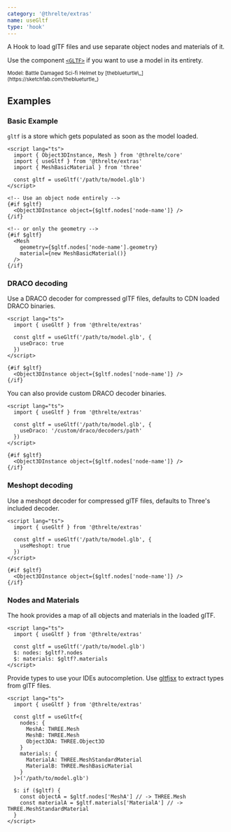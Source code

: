 ```yaml
---
category: '@threlte/extras'
name: useGltf
type: 'hook'
---
```


A Hook to load glTF files and use separate object nodes and materials of it.

Use the component [`<GLTF>`](/extras/gltf) if you want to use a model in its entirety.

<Example path="extras/use-gltf" />

<small>
  Model: Battle Damaged Sci-fi Helmet by [theblueturtle\_](https://sketchfab.com/theblueturtle_)
</small>

## Examples

### Basic Example

`gltf` is a store which gets populated as soon as the model loaded.

```svelte
<script lang="ts">
  import { Object3DInstance, Mesh } from '@threlte/core'
  import { useGltf } from '@threlte/extras'
  import { MeshBasicMaterial } from 'three'

  const gltf = useGltf('/path/to/model.glb')
</script>

<!-- Use an object node entirely -->
{#if $gltf}
  <Object3DInstance object={$gltf.nodes['node-name']} />
{/if}

<!-- or only the geometry -->
{#if $gltf}
  <Mesh
    geometry={$gltf.nodes['node-name'].geometry}
    material={new MeshBasicMaterial()}
  />
{/if}
```

### DRACO decoding

Use a DRACO decoder for compressed glTF files, defaults to CDN loaded DRACO binaries.

```svelte
<script lang="ts">
  import { useGltf } from '@threlte/extras'

  const gltf = useGltf('/path/to/model.glb', {
    useDraco: true
  })
</script>

{#if $gltf}
  <Object3DInstance object={$gltf.nodes['node-name']} />
{/if}
```

You can also provide custom DRACO decoder binaries.

```svelte
<script lang="ts">
  import { useGltf } from '@threlte/extras'

  const gltf = useGltf('/path/to/model.glb', {
    useDraco: '/custom/draco/decoders/path'
  })
</script>

{#if $gltf}
  <Object3DInstance object={$gltf.nodes['node-name']} />
{/if}
```

### Meshopt decoding

Use a meshopt decoder for compressed glTF files, defaults to Three's included decoder.

```svelte
<script lang="ts">
  import { useGltf } from '@threlte/extras'

  const gltf = useGltf('/path/to/model.glb', {
    useMeshopt: true
  })
</script>

{#if $gltf}
  <Object3DInstance object={$gltf.nodes['node-name']} />
{/if}
```

### Nodes and Materials

The hook provides a map of all objects and materials in the loaded glTF.

```svelte
<script lang="ts">
  import { useGltf } from '@threlte/extras'

  const gltf = useGltf('/path/to/model.glb')
  $: nodes: $gltf?.nodes
  $: materials: $gltf?.materials
</script>
```

Provide types to use your IDEs autocompletion. Use [gltfjsx](https://github.com/pmndrs/gltfjsx) to extract types from glTF files.

```svelte
<script lang="ts">
  import { useGltf } from '@threlte/extras'

  const gltf = useGltf<{
    nodes: {
      MeshA: THREE.Mesh
      MeshB: THREE.Mesh
      Object3DA: THREE.Object3D
    }
    materials: {
      MaterialA: THREE.MeshStandardMaterial
      MaterialB: THREE.MeshBasicMaterial
    }
  }>('/path/to/model.glb')

  $: if ($gltf) {
    const objectA = $gltf.nodes['MeshA'] // -> THREE.Mesh
    const materialA = $gltf.materials['MaterialA'] // -> THREE.MeshStandardMaterial
  }
</script>
```
